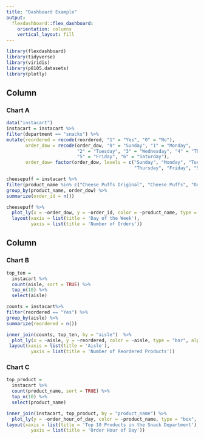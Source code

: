 ```yaml
---
title: "Dashboard Example"
output: 
  flexdashboard::flex_dashboard:
    orientation: columns
    vertical_layout: fill
---
```


```r
library(flexdashboard)
library(tidyverse)
library(viridis)
library(p8105.datasets)
library(plotly)
```


Column {data-width=650}
-----------------------------------------------------------------------
### Chart A

```r
data("instacart")
instacart = instacart %>%
filter(department == "snacks") %>%
mutate(reordered = recode(reordered, "1" = "Yes", "0" = "No"), 
       order_dow = recode(order_dow, "0" = "Sunday", "1" = "Monday", 
                          "2" = "Tuesday", "3" = "Wednesday", "4" = "Thursday", 
                          "5" = "Friday", "6" = "Saturday"),
       order_dow= factor(order_dow, levels = c("Sunday", "Monday", "Tuesday", "Wednesday", 
                                               "Thursday", "Friday", "Saturday"))) 

cheesepuff = instacart %>%
filter(product_name %in% c("Cheese Puffs Original", "Cheese Puffs", "Original Baked Cheese Puffs")) %>% 
group_by(product_name, order_dow) %>% 
summarize(order_id = n())

cheesepuff %>%
  plot_ly(x = ~order_dow, y = ~order_id, color = ~product_name, type = "scatter", mode = "lines+markers", alpha = 0.5) %>%
  layout(xaxis = list(title = 'Day of the Week'),
         yaxis = list(title = 'Number of Orders'))
```


Column {data-width=350}
-----------------------------------------------------------------------

### Chart B

```r
top_ten =
  instacart %>% 
  count(aisle, sort = TRUE) %>% 
  top_n(10) %>% 
  select(aisle) 

counts = instacart%>% 
filter(reordered == "Yes") %>% 
group_by(aisle) %>% 
summarize(reordered = n())  

inner_join(counts, top_ten, by = "aisle")  %>% 
  plot_ly(x = ~aisle, y = ~reordered, color = ~aisle, type = "bar", alpha = 0.5) %>% 
 layout(xaxis = list(title = 'Aisle'),
         yaxis = list(title = 'Number of Reordered Products'))
```

### Chart C

```r
top_product =
  instacart %>% 
  count(product_name, sort = TRUE) %>% 
  top_n(10) %>% 
  select(product_name) 

inner_join(instacart, top_product, by = "product_name") %>% 
  plot_ly(y = ~order_hour_of_day, color = ~product_name, type = "box", alpha = 0.5) %>% 
layout(xaxis = list(title = 'Top 10 Products in the Snack Department'),
         yaxis = list(title = 'Order Hour of Day'))
```

